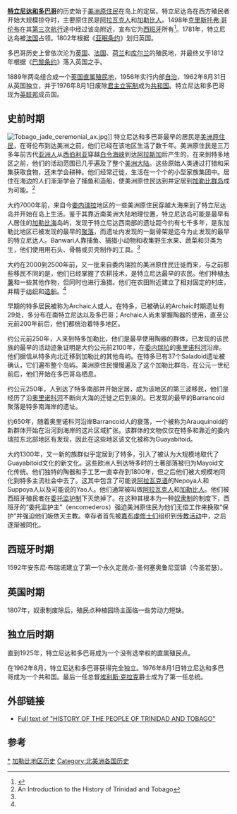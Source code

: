 {{onesource|time=2013-06-08T06:05:53+00:00}}
{{noteTA
|1=zh-hans:特立尼达;zh-tw:千里達;
|2=zh-hans:奥里诺科; zh-tw:奧利諾科;
}}
'''[[特立尼达和多巴哥|特立尼达和多巴哥]]'''的历史始于[[美洲原住民|美洲原住民]]在岛上的定居。特立尼达岛在西方殖民者开始大规模掠夺时，主要原住民是[[阿拉瓦克人|阿拉瓦克人]]和[[加勒比人|加勒比人]]。1498年[[克里斯托弗·哥伦布|克里斯托弗·哥伦布]]在其[[克里斯托弗·哥伦布的航行|第三次航行]]途中经过该岛附近，宣布它为[[西班牙|西班牙]]所有<ref name="WDL">{{cite web |url = http://www.wdl.org/zh/item/11332/ |title = 特立尼达铁路地图 |website = [[World_Digital_Library|World Digital Library]] |date = 1925 |accessdate = 2013-10-25 |archive-date = 2021-04-22 |archive-url = https://web.archive.org/web/20210422124736/https://www.wdl.org/zh/item/11332/ |dead-url = no }}</ref>。1781年，特立尼达岛被[[法国|法国]]占领。1802年根据《[[亚眠条约|亚眠条约]]》划归英国。

多巴哥历史上曾依次沦为[[大英帝国|英国]]、[[法蘭西殖民帝國|法国]]、[[荷蘭美洲殖民地|荷兰]]和[[库尔兰美洲殖民地|库尔兰]]的殖民地，并最终又于1812年根据《[[巴黎条约|巴黎条约]]》落入英国之手。

1889年两岛组合成一个[[英国直属殖民地|英国直属殖民地]]，1956年实行内部[[自治|自治]]，1962年8月31日从英国独立，并于1976年8月1日废除[[君主立宪制|君主立宪制]]成为[[共和国|共和国]]。特立尼达和多巴哥现为[[英联邦|英联邦]]成员国。

== 史前时期 ==
[[File:Tobago_jade_ceremonial_ax.jpg|thumb]]]]
特立尼达和多巴哥最早的居民是[[美洲原住民|美洲原住民]]，在哥伦布到达美洲之前，他们已经在该地区生活了数千年。美洲原住民是三万多年前古代[[亚洲人|亚洲人]]从[[西伯利亚|西伯利亚]]穿越[[白令海峡|白令海峡]]到达[[阿拉斯加|阿拉斯加]]后产生的，在来到特多地区之前，他们的活动范围已几乎遍及了整个[[美洲大陆|美洲大陆]]。这些原始人类通过打猎和采集获取食物，还未学会耕种。他们经常迁徙，生活在一个个的小型家族集团中。居住在海边的人们渐渐学会了捕鱼和造船，使美洲原住民达到并定居到[[加勒比群岛|加勒比群岛]]成为可能。<ref name=an>An Introduction to the History of Trinidad and Tobago</ref>

大约7000年前，来自今[[委内瑞拉|委内瑞拉]]地区的一些美洲原住民穿越大海来到了特立尼达岛并开始在岛上生活。鉴于其靠近南美洲大陆地理位置，特立尼达岛可能是最早有人居住的[[加勒比海|加勒比海]]岛屿，发现于特立尼达西南部的{{link-en|Banwari Trace|Banwari Trace}}遗址距今约有七千多年，是东加勒比地区已被发现的最早的[[聚落|聚落]]，而遗址内发现的一副骨架是迄今为止发现的最早的特立尼达人。Banwari人靠捕鱼、捕猎小动物和收集野生水果、蔬菜和贝类为生，他们使用用石头、骨骼或贝壳制作的工具。<ref name=an/>

大约在2000到2500年前，又一批来自委内瑞拉的美洲原住民迁徙而来，与之前那些移民不同的是，他们已经掌握了农耕技术，是特立尼达最早的农民。他们种植[[木薯|木薯]]和一些其他作物，但同时也进行渔猎。他们在农田附近建立了相对固定的村庄，并精于[[纺织|纺织]]和[[造船|造船]]。<ref name=an/>

早期的特多居民被称为Archaic人或{{link-en|Ortoiroid|Ortoiroid people}}人。在特多，已被确认的Archaic时期遗址有29处，多分布在南特立尼达以及多巴哥；Archaic人尚未掌握陶器的使用，直至公元前200年前后，他们都统治着特多地区。

约公元前250年，{{link-en|Saladoid|Saladoid}}人来到特多加勒比，他们是最早使用陶器的群体，已发现的该民族的最早的活动迹象证明是大约公元前2100年，在[[委内瑞拉|委内瑞拉]]的[[奥里诺科河|奥里诺科河]]沿岸。他们据信从特多向北迁移到加勒比的其他岛屿。在特多已有37个Saladoid遗址被确认，它们遍布整个岛屿。美洲原住民慢慢遍及了这个加勒比群岛，在公元一世纪前后，他们开始在多巴哥岛栖息。

约公元250年，{{link-en|Barrancoid|Barrancoid}}人到达了特多南部并开始定居，成为该地区的第三波移民，他们是经历了沿[[奥里诺科河|奥里诺科河]]不断向大海的迁徙之后到来的。已发现的最早的Barrancoid聚落是特多南海岸的{{link-en|Erin|Erin, Trinidad and Tobago}}遗址。

约650年，随着奥里诺科河沿岸Barrancoid人的衰落，一个被称为Arauquinoid的新群体开始在沿河到海岸的这片区域扩张。该群体的文物仅仅在特多和靠近的委内瑞拉东北部地区有发现，因此在这些地区该文化被称为Guayabitoid。

大约1300年，又一新的族群似乎定居到了特多，引入了被认为大规模地取代了Guayabitoid文化的新文化。这些欧洲人到达特多时的土著部落被归为Mayoid文化传统。他们独特的陶器和手工艺一直幸存到1800年，但之后他们被大规模地同化到特多主流社会中去了。这其中包含了可能说[[阿拉瓦克语|阿拉瓦克语]]的Nepoya人和Suppoya人以及可能说{{link-en|加勒比语|Carib language}}的Yao人。他们通常被叫做[[阿拉瓦克人|阿拉瓦克人]]和[[加勒比人|加勒比人]]。他们被西班牙殖民者在[[委托监护制|委托监护制]]下灭绝掉了。在这种其根本为一种[[奴隶制|奴隶制]]的制度下，西班牙的“委托监护主”（encomederos）强迫美洲原住民为他们无偿工作来换取“保护”并强迫他们皈依天主教。幸存者首先被[[嘉布虔小兄弟会|嘉布虔修士们]]组织到[[基督教传教活动|传教活动]]中，之后逐渐被同化。

== 西班牙时期 ==
1592年安东尼·布瑞诺建立了第一个永久定居点-圣何塞奥鲁尼亚镇（今圣若瑟）。

== 英国时期 ==
1807年，奴隶制废除后，殖民点种植园场主面临一些劳动力短缺。
== 独立后时期 ==
直到1925年，特立尼达和多巴哥成为一个没有选举权的直属殖民点。

在1962年8月，特立尼达和多巴哥获得完全独立。1976年8月1日特立尼达和多巴哥成为一个共和国。最后一任总督[[埃利斯·克拉克|埃利斯·克拉克]]爵士成为了第一任总统。

== 外部链接 ==
* [http://www.archive.org/stream/historyofthepeop006593mbp/historyofthepeop006593mbp_djvu.txt Full text of "HISTORY OF THE PEOPLE OF TRINIDAD AND TOBAGO"]

== 参考 ==
{{Reflist|2}}

{{美洲题目|历史}}

{{DEFAULTSORT:Trinidad}}

[[Category:特立尼达和多巴哥历史|*]]
[[Category:加勒比地区历史|]]
[[Category:北美洲各国历史|Category:北美洲各国历史]]